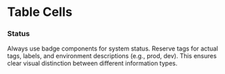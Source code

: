 # Table Cells 

### Status

Always use badge components for system status. Reserve tags for actual tags, labels, and environment descriptions (e.g., prod, dev). This ensures clear visual distinction between different information types.
